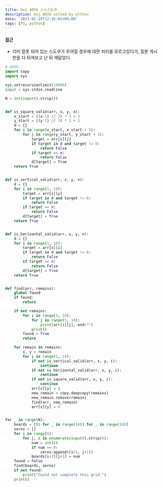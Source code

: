 ```yaml
---
title: boj 4056 스스스도쿠
description: boj 4056 solved by ptthon
date: '2023-02-19T12:16:01+09:00'
tags: [PS, python]
---
```


#### 접근
- 이미 잘못 되어 있는 스도쿠가 주어질 경우에 대한 처리를 모르고있다가, 질문 게시판을 다 뒤져보고 난 뒤 깨달았다.

```python
# 4056
import copy
import sys

sys.setrecursionlimit(10000)
input = sys.stdin.readline

N = int(input().strip())


def is_square_valid(arr, x, y, n):
    x_start = ((x-1) // 3) * 3 + 1
    y_start = ((y-1) // 3) * 3 + 1
    d = {}
    for i in range(x_start, x_start + 3):
        for j in range(y_start, y_start + 3):
            target = arr[i][j]
            if target in d and target != 0:
                return False
            if target == n:
                return False
            d[target] = True
    return True


def is_vertical_valid(arr, x, y, n):
    d = {}
    for i in range(1, 10):
        target = arr[i][y]
        if target in d and target != 0:
            return False
        if target == n:
            return False
        d[target] = True
    return True


def is_horizontal_valid(arr, x, y, n):
    d = {}
    for i in range(1, 10):
        target = arr[x][i]
        if target in d and target != 0:
            return False
        if target == n:
            return False
        d[target] = True
    return True


def find(arr, remains):
    global found
    if found:
        return

    if not remains:
        for i in range(1, 10):
            for j in range(1, 10):
                print(arr[i][j], end="")
            print()
        found = True
        return

    for remain in remains:
        x, y = remain
        for i in range(1, 10):
            if not is_vertical_valid(arr, x, y, i):
                continue
            if not is_horizontal_valid(arr, x, y, i):
                continue
            if not is_square_valid(arr, x, y, i):
                continue
            arr[x][y] = i
            new_remain = copy.deepcopy(remains)
            new_remain.remove(remain)
            find(arr, new_remain)
            arr[x][y] = 0


for _ in range(N):
    boards = [[0 for _ in range(10)] for _ in range(10)]
    zeros = []
    for i in range(9):
        for j, c in enumerate(input().strip()):
            num = int(c)
            if num == 0:
                zeros.append((i+1, j+1))
            boards[i+1][j+1] = num
    found = False
    find(boards, zeros)
    if not found:
        print("Could not complete this grid.")
    print()
```
